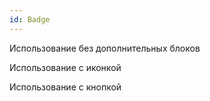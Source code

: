 ```yaml
---
id: Badge
---
```



Использование без дополнительных блоков

<Example
    component={WithBadgeContent}
    source={withBadgeContentSource}
/>


Использование с иконкой

<Example
    component={IconWithBadgeContent}
    source={iconWithBadgeContentSource}
/>

Использование с кнопкой

<Example
    component={BadgeInButton}
    source={badgeInButtonSource}
/>

